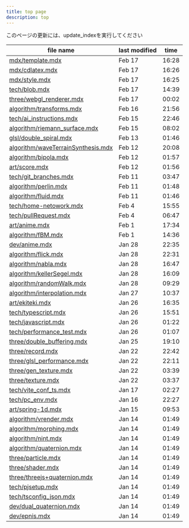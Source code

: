 ```yaml
---
title: top page
description: top
---
```

 <style>{`
.sl-markdown-content div.ec-line {
margin-top: 0 !important;
font-size:10px;
}
.sl-markdown-content{
 font-size:15px;
}

.sl-markdown-content p,table,div.expressive-code {
 padding:0em;
 margin-top: 0em !important;
 margin-left: 1em !important;
}

.sl-markdown-content p {
 text-indent: 1em;
}
.sl-markdown-content li p {
  text-indent: 0;
  margin-left:0 !important;
}

.sl-markdown-content ul,ol,li::marker {
 padding-left:2em;
 margin-top: 0em !important;
 margin-left: 1em !important;
}


.sl-markdown-content h3::before {
content: "> ";
} 
.sl-markdown-content h4::before {
content: ">> ";
} 
.sl-markdown-content h5::before {
content: ">>> ";
} 
.sl-markdown-content h6::before {
content: ">>>> ";
} 

h1,h2,h3,h4,h5,h6 {
 margin-top: 0em !important;
}

figure pre {
 margin-top: 0.4em !important;
}
.sl-markdown-content h1 {
 font-size:27px;
 text-decoration: underline;
 font-weight: bold
}

.sl-markdown-content h2 {
 font-size:26px;
 font-weight: normal;
 text-decoration: underline;
}

.sl-markdown-content h3 {
 font-size:24px;
 font-weight: normal;
 font-style: italic;
 text-decoration: underline;
}

.sl-markdown-content h4 {
 font-size:22px;
 font-weight: normal;
 font-style: italic; 
 text-decoration: underline;
 margin-top: 2px;
}
.sl-markdown-content h5 {
 font-size:18px;
 font-weight: bold;
 font-style: italic; 
 text-decoration: underline;
}
.sl-markdown-content h6 {
 font-size:15px;
 font-weight: bold;
 font-style: italic; 
 text-decoration: underline;
}

.sl-markdown-content th {
 font-size:13px;
}
.sl-markdown-content td {
 font-size:13px;
}


 `}</style>


<TimeStamp fileUrl={import.meta.url} />



 このページの更新には、update_indexを実行してください


| file name | last modified | time |
|------|------|------|
| [mdx/template.mdx](http://localhost:4321/mdx/template/) | Feb 17 | 16:28 |
| [mdx/cdlatex.mdx](http://localhost:4321/mdx/cdlatex/) | Feb 17 | 16:26 |
| [mdx/style.mdx](http://localhost:4321/mdx/style/) | Feb 17 | 16:25 |
| [tech/blob.mdx](http://localhost:4321/tech/blob/) | Feb 17 | 14:39 |
| [three/webgl_renderer.mdx](http://localhost:4321/three/webgl_renderer/) | Feb 17 | 00:02 |
| [algorithm/transforms.mdx](http://localhost:4321/algorithm/transforms/) | Feb 16 | 21:56 |
| [tech/ai_instructions.mdx](http://localhost:4321/tech/ai_instructions/) | Feb 15 | 22:46 |
| [algorithm/riemann_surface.mdx](http://localhost:4321/algorithm/riemann_surface/) | Feb 15 | 08:02 |
| [glsl/double_spiral.mdx](http://localhost:4321/glsl/double_spiral/) | Feb 13 | 01:46 |
| [algorithm/waveTerrainSynthesis.mdx](http://localhost:4321/algorithm/waveterrainsynthesis/) | Feb 12 | 20:08 |
| [algorithm/bipola.mdx](http://localhost:4321/algorithm/bipola/) | Feb 12 | 01:57 |
| [art/score.mdx](http://localhost:4321/art/score/) | Feb 12 | 01:56 |
| [tech/git_branches.mdx](http://localhost:4321/tech/git_branches/) | Feb 11 | 03:47 |
| [algorithm/perlin.mdx](http://localhost:4321/algorithm/perlin/) | Feb 11 | 01:48 |
| [algorithm/fluid.mdx](http://localhost:4321/algorithm/fluid/) | Feb 11 | 01:46 |
| [tech/home-netowork.mdx](http://localhost:4321/tech/home-netowork/) | Feb 4 | 15:55 |
| [tech/pullRequest.mdx](http://localhost:4321/tech/pullrequest/) | Feb 4 | 06:47 |
| [art/anime.mdx](http://localhost:4321/art/anime/) | Feb 1 | 17:34 |
| [algorithm/fBM.mdx](http://localhost:4321/algorithm/fbm/) | Feb 1 | 14:36 |
| [dev/anime.mdx](http://localhost:4321/dev/anime/) | Jan 28 | 22:35 |
| [algorithm/flick.mdx](http://localhost:4321/algorithm/flick/) | Jan 28 | 22:31 |
| [algorithm/nabla.mdx](http://localhost:4321/algorithm/nabla/) | Jan 28 | 16:47 |
| [algorithm/kellerSegel.mdx](http://localhost:4321/algorithm/kellersegel/) | Jan 28 | 16:09 |
| [algorithm/randomWalk.mdx](http://localhost:4321/algorithm/randomwalk/) | Jan 28 | 09:29 |
| [algorithm/interpolation.mdx](http://localhost:4321/algorithm/interpolation/) | Jan 27 | 10:37 |
| [art/ekiteki.mdx](http://localhost:4321/art/ekiteki/) | Jan 26 | 16:35 |
| [tech/typescript.mdx](http://localhost:4321/tech/typescript/) | Jan 26 | 15:51 |
| [tech/javascript.mdx](http://localhost:4321/tech/javascript/) | Jan 26 | 01:22 |
| [tech/performance_test.mdx](http://localhost:4321/tech/performance_test/) | Jan 26 | 01:07 |
| [three/double_buffering.mdx](http://localhost:4321/three/double_buffering/) | Jan 25 | 19:10 |
| [three/record.mdx](http://localhost:4321/three/record/) | Jan 22 | 22:42 |
| [three/glsl_performance.mdx](http://localhost:4321/three/glsl_performance/) | Jan 22 | 22:11 |
| [three/gen_texture.mdx](http://localhost:4321/three/gen_texture/) | Jan 22 | 03:39 |
| [three/texture.mdx](http://localhost:4321/three/texture/) | Jan 22 | 03:37 |
| [tech/vite_conf_ts.mdx](http://localhost:4321/tech/vite_conf_ts/) | Jan 17 | 02:27 |
| [tech/pc_env.mdx](http://localhost:4321/tech/pc_env/) | Jan 16 | 22:27 |
| [art/spring-1d.mdx](http://localhost:4321/art/spring-1d/) | Jan 15 | 09:53 |
| [algorithm/vrender.mdx](http://localhost:4321/algorithm/vrender/) | Jan 14 | 01:49 |
| [algorithm/morphing.mdx](http://localhost:4321/algorithm/morphing/) | Jan 14 | 01:49 |
| [algorithm/nint.mdx](http://localhost:4321/algorithm/nint/) | Jan 14 | 01:49 |
| [algorithm/quaternion.mdx](http://localhost:4321/algorithm/quaternion/) | Jan 14 | 01:49 |
| [three/particle.mdx](http://localhost:4321/three/particle/) | Jan 14 | 01:49 |
| [three/shader.mdx](http://localhost:4321/three/shader/) | Jan 14 | 01:49 |
| [three/threejs+quaternion.mdx](http://localhost:4321/three/threejs+quaternion/) | Jan 14 | 01:49 |
| [tech/pjsetup.mdx](http://localhost:4321/tech/pjsetup/) | Jan 14 | 01:49 |
| [tech/tsconfig_json.mdx](http://localhost:4321/tech/tsconfig_json/) | Jan 14 | 01:49 |
| [dev/dual_quaternion.mdx](http://localhost:4321/dev/dual_quaternion/) | Jan 14 | 01:49 |
| [dev/epnis.mdx](http://localhost:4321/dev/epnis/) | Jan 14 | 01:49 |
